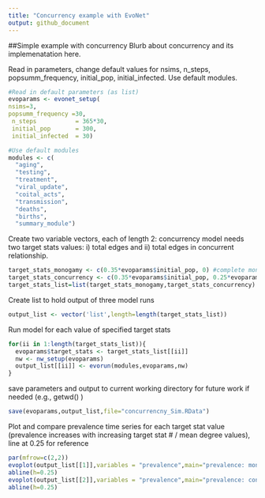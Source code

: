 ```yaml
---
title: "Concurrency example with EvoNet"
output: github_document
---
```




##Simple example with concurrency
Blurb about concurrency and its implemenatation here.

Read in parameters, change default values for nsims, n_steps, popsumm_frequency, initial_pop, initial_infected. Use default modules.
```r
#Read in default parameters (as list)
evoparams <- evonet_setup(
nsims=3,
popsumm_frequency =30,
 n_steps           = 365*30,
 initial_pop       = 300,
 initial_infected  = 30)

#Use default modules
modules <- c(
  "aging",
  "testing",
  "treatment",
  "viral_update",
  "coital_acts",
  "transmission",
  "deaths",
  "births",
  "summary_module")
```


Create two variable vectors, each of length 2: concurrency model needs two target stats values:
i) total edges and ii) total edges in concurrent relationship.

```r
target_stats_monogamy <- c(0.35*evoparams$initial_pop, 0) #complete monomagy
target_stats_concurrency <- c(0.35*evoparams$initial_pop, 0.25*evoparams$initial_pop) #25% relationships
target_stats_list=list(target_stats_monogamy,target_stats_concurrency)
```


Create list to hold output of three model runs
```r
output_list <- vector('list',length=length(target_stats_list))
```

Run model for each value of specified target stats
```r
for(ii in 1:length(target_stats_list)){
  evoparams$target_stats <- target_stats_list[[ii]]
  nw <- nw_setup(evoparams)
  output_list[[ii]] <- evorun(modules,evoparams,nw)
}  
```

save parameters and output to current working directory for future work if needed (e.g., getwd() )
```r
save(evoparams,output_list,file="concurrencny_Sim.RData")
```

Plot and compare prevalence time series for each target stat value (prevalence increases with increasing target stat # / mean degree values), line at 0.25 for reference
```r
par(mfrow=c(2,2))
evoplot(output_list[[1]],variables = "prevalence",main="prevalence: monogamy")
abline(h=0.25)
evoplot(output_list[[2]],variables = "prevalence",main="prevalence: concurrency")
abline(h=0.25)
```









